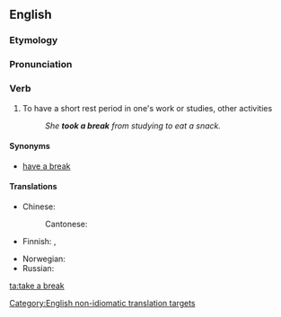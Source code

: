 ==English==

===Etymology===
{{rfe|lang=en}}

===Pronunciation===
{{rfp|lang=en}}

===Verb===
{{en-verb|head=[[take]] a [[break]]|takes a break|taking a break|took a break|taken a break}}

# To have a short rest period in one's work or studies, other activities
#: ''She '''took a break''' from studying to eat a snack.''

====Synonyms====
* [[have a break]]

====Translations====
{{trans-top|to have a short rest period in one's work}}
* Chinese:
*: Cantonese: {{t|yue|休息|tr=jau1 sik1|sc=Hani}}
* Finnish: {{t+|fi|huilata}}, {{t|fi|huilia}}
{{trans-mid}}
* Norwegian: {{t|no|ta en pause}}
* Russian: {{t+|ru|передохну́ть|pf|sc=Cyrl}}
{{trans-bottom}}

[[Category:English non-idiomatic translation targets]]

[[ta:take a break]]